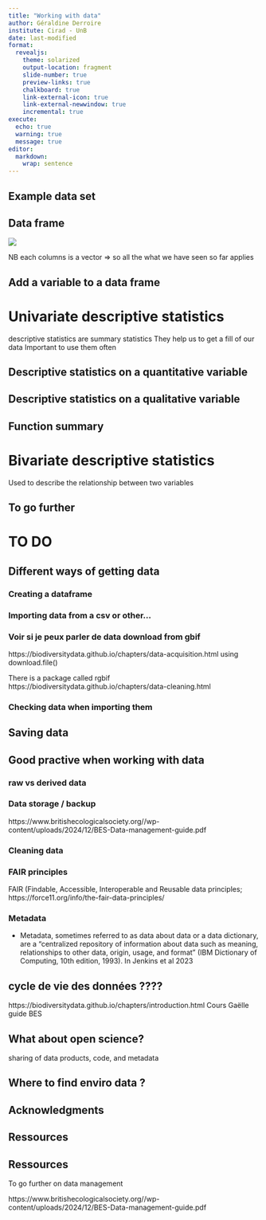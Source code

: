 ```yaml
---
title: "Working with data"
author: Géraldine Derroire
institute: Cirad - UnB
date: last-modified
format: 
  revealjs:
    theme: solarized
    output-location: fragment 
    slide-number: true
    preview-links: true
    chalkboard: true
    link-external-icon: true
    link-external-newwindow: true
    incremental: true
execute:
  echo: true   
  warning: true
  message: true 
editor: 
  markdown: 
    wrap: sentence
---
```



## Example data set

<!-- present the data set that we will use (example data set from one of the package)

open it : see Juba 3.1 -->

## Data frame

![](dataframe.png)

<!-- source illustration Wickham (2014)--> 

<!-- what is it
how to view it, str, dim, etc... indexation, head, tail...
Juba 3.2
Mélaine slides 81 and follwing

https://larmarange.github.io/analyse-R/listes-et-tableaux-de-donnees.html#tableaux-de-donn%C3%A9es 
-->

NB each columns is a vector => so all the what we have seen so far applies

## Add a variable to a data frame

<!-- Juba 3.2.3 en faissant une opération sur des variables -->

# Univariate descriptive statistics 

<!--Juba 3.3
See how far I go (do I include graphs, probably)

Here check that they knwo the difference between quanti / quali variable
-->

::: notes
descriptive statistics are summary statistics
They help us to get a fill of our data
Important to use them often
::: 



## Descriptive statistics on a quantitative variable


## Descriptive statistics on a qualitative variable

## Function summary 

<!-- and function describe ? bof, it requires another package called questionr ... -->

<!-- parler de la fonction skim du package skimr ? elle a l'air top: https://larmarange.github.io/analyse-R/visualiser-ses-donnees.html#skim-skimr

<!-- for the whole dataframe or for just a column-->

<!-- for describe, cf https://larmarange.github.io/analyse-R/premier-travail-avec-les-donnees.html#tableaux-de-donn%C3%A9es la fonction str -->

# Bivariate descriptive statistics 

<!-- See Juba 4
see how far I go ? probably not testing correlation
-->

::: notes
Used to describe the relationship between two variables
:::

## To go further

<!-- library  DataExplorer => function create report => ça a l'air top !!!! 
https://larmarange.github.io/analyse-R/visualiser-ses-donnees.html#create_report-dataexplorer 

et aussi package dataMaid (aussi dans cour larmarange)

-->

# TO DO 

## Different ways of getting data

### Creating a dataframe

<!-- Mélaine 81 -->

### Importing data from a csv or other...

<!-- Mélaine 94
https://larmarange.github.io/analyse-R/import-de-donnees.html

nb: on peut importer des données depuis excel mais ... https://larmarange.github.io/analyse-R/import-de-donnees.html#excel

voir si jeu veux parler de l'intérogation des DB à distance avec le dplyer https://larmarange.github.io/analyse-R/import-de-donnees.html#utilisation-de-dplyr-et-dbplyr 
=> plutôt non

https://biodiversitydata.github.io/chapters/files-formats.html


-->

### Voir si je peux parler de data download from gbif

https://biodiversitydata.github.io/chapters/data-acquisition.html using download.file()

There is a package called rgbif https://biodiversitydata.github.io/chapters/data-cleaning.html


### Checking data when importing them

<!-- Mélaine 100-->


## Saving data

<!-- 
save et write

https://larmarange.github.io/analyse-R/import-de-donnees.html#sauver-ses-donn%C3%A9es 

https://larmarange.github.io/analyse-R/export-de-donnees.html


-->

## Good practive when working with data

### raw vs derived data

<!--https://biodiversitydata.github.io/chapters/data-cleaning.html-->

### Data storage / backup

https://www.britishecologicalsociety.org//wp-content/uploads/2024/12/BES-Data-management-guide.pdf

### Cleaning data

<!-- voir si j'ai le temps d'explorer ça: probablement pas....

https://larmarange.github.io/analyse-R/recodage.html#nettoyage

checklist : https://biodiversitydata.github.io/chapters/data-cleaning.html
-->

### FAIR principles

<!-- https://biodiversitydata.github.io/chapters/introduction.html
https://biodiversitydata.github.io/chapters/protocols-methods.html
-->

FAIR (Findable, Accessible, Interoperable and Reusable data principles; https://force11.org/info/the-­fair-­data-­principles/

### Metadata

<!-- https://biodiversitydata.github.io/chapters/introduction.html -->

* Metadata, sometimes referred to as data about data or a data dictionary,
are a “centralized repository of information about data such as meaning,
relationships to other data, origin, usage, and format” (IBM Dictionary
of Computing, 10th edition, 1993). In Jenkins et al 2023

<!-- have them work on the project they created last time-->

## cycle de vie des données ????

https://biodiversitydata.github.io/chapters/introduction.html
Cours Gaëlle
guide BES


## What about open science?

sharing of data products, code, and metadata

## Where to find enviro data ? 

<!--https://biodiversitydata.github.io/chapters/env-databases.html
probablement just leur donner le lien comme ressource
-->

## Acknowledgments

## Ressources

<!-- check videos here
https://www.youtube.com/c/HowToR4U/videos
-->

## Ressources

To go further on data management

https://www.britishecologicalsociety.org//wp-content/uploads/2024/12/BES-Data-management-guide.pdf



